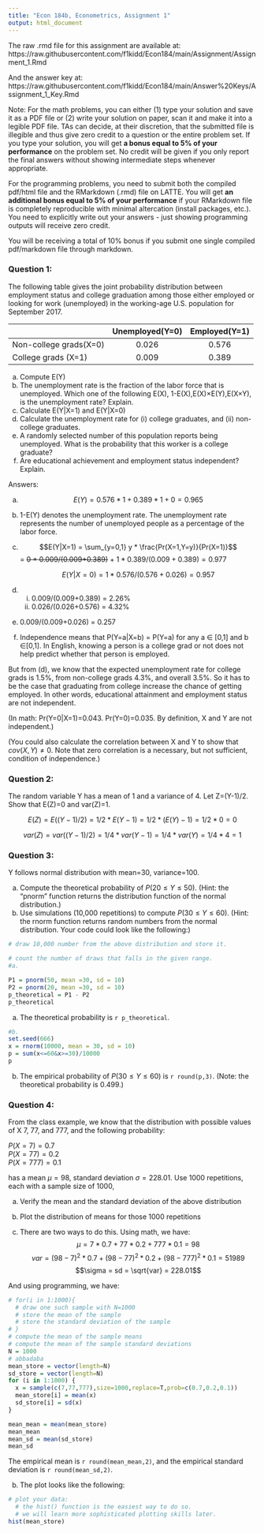 ---
title: "Econ 184b, Econometrics, Assignment 1"
output: html_document
---

The raw .rmd file for this assignment are available at: https://raw.githubusercontent.com/f1kidd/Econ184/main/Assignment/Assignment_1.Rmd

And the answer key at: https://raw.githubusercontent.com/f1kidd/Econ184/main/Answer%20Keys/Assignment_1_Key.Rmd

Note: For the math problems, you can either (1) type your solution and save it as a PDF file or (2) write your solution on paper, scan it and make it into a legible PDF file. TAs can decide, at their discretion, that the submitted file is illegible and thus give zero credit to a question or the entire problem set. If you type your solution, you will get **a bonus equal to 5% of your performance** on the problem set. No credit will be given if you only report the final answers without showing intermediate steps whenever appropriate. 

For the programming problems, you need to submit both the compiled pdf/html file and the RMarkdown (.rmd) file on LATTE. You will get **an additional bonus equal to 5% of your performance** if your RMarkdown file is completely reproducible with minimal altercation (install packages, etc.). You need to explicitly write out your answers - just showing programming outputs will receive zero credit. 

You will be receiving a total of 10% bonus if you submit one single compiled pdf/markdown file through markdown. 




### Question 1: 
The following table gives the joint probability distribution between employment status and college graduation among those either employed or looking for work (unemployed) in the working-age U.S. population for September 2017.

|          	   |Unemployed(Y=0)|Employed(Y=1)|
| ---------------|:-------------:|:-----------:|
| Non-college grads(X=0) |0.026|0.576|
| College grads (X=1) |0.009|0.389|

a. Compute E(Y)
b. The unemployment rate is the fraction of the labor force that is unemployed. Which one of the following E(X), 1-E(X),E(X)$\times$E(Y),E(X$\times$Y), is the unemployment rate? Explain. 
c. Calculate E(Y|X=1) and E(Y|X=0)
d. Calculate the unemployment rate for (i) college graduates, and (ii) non-college graduates.
e. A randomly selected number of this population reports being unemployed. What is the probability that this worker is a college graduate? 
f. Are educational achievement and employment status independent? Explain. 

Answers:

a. $$E(Y)= 0.576*1+0.389*1+0 = 0.965$$
b. 1-E(Y) denotes the unemployment rate. The unemployment rate represents the number of unemployed people as a percentage of the labor force. 
c. $$E(Y|X=1) = \sum_{y=0,1} y * \frac{Pr(X=1,Y=y)}{Pr(X=1)}$$
= ~~0 * 0.009/(0.009+0.389)~~ + $1*0.389/(0.009+0.389)=0.977$

   $$E(Y|X=0) = 1*0.576/(0.576+0.026) = 0.957$$
d. (i) 0.009/(0.009+0.389) = 2.26%
   (ii) 0.026/(0.026+0.576) = 4.32%
e. 0.009/(0.009+0.026) = 0.257
f. Independence means that P(Y=a|X=b) = P(Y=a) for any a $\in$ [0,1] and b $\in$[0,1]. In English, knowing a person is a college grad or not does not help predict whether that person is employed.

But from (d), we know that the expected unemployment rate for college grads is 1.5%, from non-college grads 4.3%, and overall 3.5%. So it has to be the case that graduating from college increase the chance of getting employed. In other words, educational attainment and employment status are not independent.

(In math: Pr(Y=0|X=1)=0.043. Pr(Y=0)=0.035. By definition, X and Y are not independent.)

(You could also calculate the correlation between X and Y to show that $cov(X,Y)\neq 0$. Note that zero correlation is a necessary, but not sufficient, condition of independence.)




### Question 2: 
The random variable Y has a mean of 1 and a variance of 4. Let Z=(Y-1)/2. Show that E(Z)=0 and var(Z)=1.

$$E(Z) = E((Y-1)/2) = 1/2*E(Y-1) = 1/2*(E(Y)-1) = 1/2*0 = 0$$

$$var(Z) = var((Y-1)/2) = 1/4*var(Y-1) = 1/4*var(Y) = 1/4*4 = 1 $$

### Question 3: 
Y follows normal distribution with mean=30, variance=100. 

a. Compute the theoretical probability of $P(20\leq Y \leq 50)$. (Hint: the "pnorm" function returns the distribution function of the normal distribution.)
b. Use simulations (10,000 repetitions) to compute $P(30\leq Y \leq 60)$. (Hint: the rnorm function returns random numbers from the normal distribution. Your code could look like the following:)

```{r}
# draw 10,000 number from the above distribution and store it.

# count the number of draws that falls in the given range. 
#a.

P1 = pnorm(50, mean =30, sd = 10)
P2 = pnorm(20, mean =30, sd = 10)
p_theoretical = P1 - P2
p_theoretical
```
a. The theoretical probability is `r p_theoretical`. 

```{r}
#b.
set.seed(666)
x = rnorm(10000, mean = 30, sd = 10)
p = sum(x<=60&x>=30)/10000 
p

```
b. The empirical probability of $P(30\leq Y \leq 60)$ is `r round(p,3)`. (Note: the theoretical probability is 0.499.)

### Question 4: 
From the class example, we know that the distribution with possible values of X 7, 77, and 777, and the following probability:

$P(X=7)=0.7$    
$P(X=77)=0.2$    
$P(X=777)=0.1$  

has a mean $\mu =98$, standard deviation $\sigma =228.01$. Use 1000 repetitions, each with a sample size of 1000,

a. Verify the mean and the standard deviation of the above distribution
b. Plot the distribution of means for those 1000 repetitions

a. There are two ways to do this. Using math, we have:
$$\mu = 7*0.7+77*0.2+777*0.1 = 98$$
$$var = (98-7)^2*0.7 + (98-77)^2*0.2 + (98-777)^2*0.1 = 51989$$
$$\sigma = sd = \sqrt{var} = 228.01$$

And using programming, we have:
```{r}
# for(i in 1:1000){
  # draw one such sample with N=1000
  # store the mean of the sample
  # store the standard deviation of the sample
# }
# compute the mean of the sample means
# compute the mean of the sample standard deviations
N = 1000
# abbadaba
mean_store = vector(length=N)
sd_store = vector(length=N)
for (i in 1:1000) {
  x = sample(c(7,77,777),size=1000,replace=T,prob=c(0.7,0.2,0.1))
  mean_store[i] = mean(x)
  sd_store[i] = sd(x)
}

mean_mean = mean(mean_store)
mean_mean
mean_sd = mean(sd_store)
mean_sd
```
The empirical mean is `r round(mean_mean,2)`, and the empirical standard deviation is `r round(mean_sd,2)`.

b. The plot looks like the following:

```{r,fig.keep="high"}
# plot your data:
  # the hist() function is the easiest way to do so.
  # we will learn more sophisticated plotting skills later.
hist(mean_store)
```






